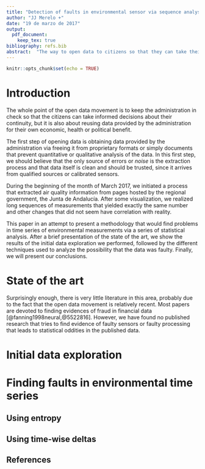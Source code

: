 ```yaml
---
title: "Detection of faults in environmental sensor via sequence analysis"
author: "JJ Merelo +"
date: "19 de marzo de 2017"
output:
  pdf_document:
    keep_tex: true
bibliography: refs.bib
abstract:  "The way to open data to citizens so that they can take their own decisions as well as create applications and studies based on it goes through ensuring that the data can be trusted. After a hackathon where we studied the environmental sensors in the city of Granada, we found oddities in the data sequences. In this paper we present several methods to study those oddities or possible faults that could eventually be used to invalidate data provided by smart city or other sensors"
---
```


```r
knitr::opts_chunk$set(echo = TRUE)
```

# Introduction

The whole point of the open data movement is to keep the
administration in check so that the citizens can take informed
decisions about their continuity, but it is also about reusing data
provided by the administration for their own economic, health or
political benefit.

The first step of opening data is obtaining data provided by the
administration via freeing it from proprietary formats or simply
documents that prevent quantitative or qualitative analysis of the
data. In this first step, we should believe that the only source of
errors or *noise* is the extraction process and that data itself is
clean and should be trusted, since it arrives from qualified sources
or calibrated sensors.

During the beginning of the month of March 2017, we initiated a
process that extracted air quality information from pages hosted by
the regional government, the Junta de Andalucía. After some
visualization, we realized long sequences of measurements that yielded
exactly the same number and other changes that did not seem have
correlation with reality.

This paper in an attempt to present a methodology that would find
problems in time series of environmental measurements via a series of
statistical analysis. After a brief presentation of the state of the
art, we show the results of the initial data exploration we performed,
followed by the different techniques used to analyze the possibility
that the data was faulty. Finally, we will present our conclusions.

# State of the art

Surprisingly enough, there is very little literature in this area,
probably due to the fact that the open data movement is relatively
recent. Most papers are devoted to finding evidences of fraud in
financial data [@fanning1998neural,@5522816]. However, we have found no
published research that tries to find evidence of faulty sensors or
faulty processing that leads to statistical oddities in the published
data. 

# Initial data exploration

# Finding faults in environmental time series

## Using entropy

## Using time-wise deltas


## References
